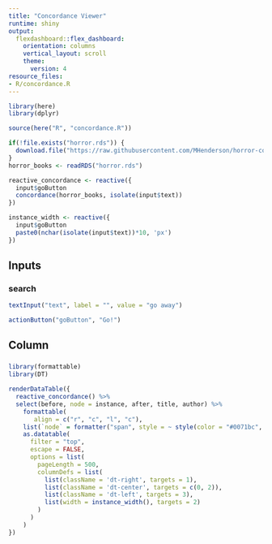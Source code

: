 ```yaml
---
title: "Concordance Viewer"
runtime: shiny
output:
  flexdashboard::flex_dashboard:
    orientation: columns
    vertical_layout: scroll
    theme:
      version: 4
resource_files:
- R/concordance.R
---
```


```r
library(here)
library(dplyr)

source(here("R", "concordance.R"))

if(!file.exists("horror.rds")) {
  download.file("https://raw.githubusercontent.com/MHenderson/horror-corpus/master/data/horror.rds", destfile = "horror.rds")
}
horror_books <- readRDS("horror.rds")

reactive_concordance <- reactive({
  input$goButton
  concordance(horror_books, isolate(input$text))
})

instance_width <- reactive({
  input$goButton
  paste0(nchar(isolate(input$text))*10, 'px')
})
```

## Inputs {.sidebar}

### search

```r
textInput("text", label = "", value = "go away")
```

```r
actionButton("goButton", "Go!")
```

## Column {data-width=900}

###

```r
library(formattable)
library(DT)

renderDataTable({
  reactive_concordance() %>%
  select(before, node = instance, after, title, author) %>%
    formattable(
       align = c("r", "c", "l", "c"),
    list(`node` = formatter("span", style = ~ style(color = "#0071bc", font.weight = "bold")))) %>%
    as.datatable(
      filter = "top",
      escape = FALSE,
      options = list(
        pageLength = 500,
        columnDefs = list(
          list(className = 'dt-right', targets = 1),
          list(className = 'dt-center', targets = c(0, 2)),
          list(className = 'dt-left', targets = 3),
          list(width = instance_width(), targets = 2)
        )
      )
    )
})
```

